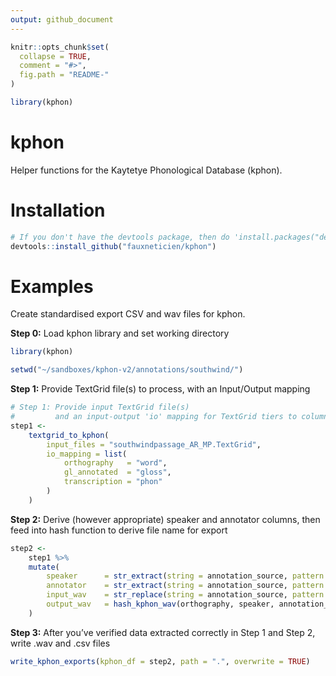 ```yaml
---
output: github_document
---
```


<!-- README.md is generated from README.Rmd. Please edit that file -->

```r
knitr::opts_chunk$set(
  collapse = TRUE,
  comment = "#>",
  fig.path = "README-"
)

library(kphon)
```

# kphon

Helper functions for the Kaytetye Phonological Database (kphon).

# Installation
```r
# If you don't have the devtools package, then do 'install.packages("devtools")' first
devtools::install_github("fauxneticien/kphon")
```

# Examples

Create standardised export CSV and wav files for kphon.

**Step 0:** Load kphon library and set working directory

```r
library(kphon)

setwd("~/sandboxes/kphon-v2/annotations/southwind/")
```

**Step 1:** Provide TextGrid file(s) to process, with an Input/Output mapping

```r
# Step 1: Provide input TextGrid file(s)
#         and an input-output 'io' mapping for TextGrid tiers to columns
step1 <-
    textgrid_to_kphon(
        input_files = "southwindpassage_AR_MP.TextGrid",
        io_mapping = list(
            orthography   = "word",
            gl_annotated  = "gloss",
            transcription = "phon"
        )
    )
```

**Step 2:** Derive (however appropriate) speaker and annotator columns, then feed into hash function to derive file name for export

```r
step2 <-
    step1 %>%
    mutate(
        speaker      = str_extract(string = annotation_source, pattern = "_[A-Z]+_") %>% str_remove_all("_"),
        annotator    = str_extract(string = annotation_source, pattern = "[A-Z]+\\.TextGrid") %>% str_remove("\\.TextGrid"),
        input_wav    = str_replace(string = annotation_source, pattern = "_[A-Z]+.\\TextGrid", ".wav"),
        output_wav   = hash_kphon_wav(orthography, speaker, annotation_source, xmin)
    )

```

**Step 3:** After you've verified data extracted correctly in Step 1 and Step 2, write .wav and .csv files

```r
write_kphon_exports(kphon_df = step2, path = ".", overwrite = TRUE)
```

